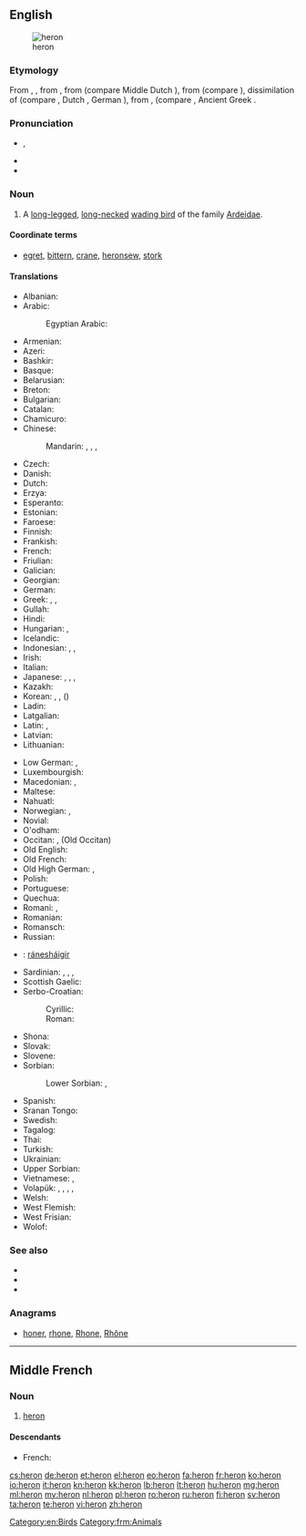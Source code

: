 {{also|héron}}
==English==
{{slim-wikipedia|dab=heron (disambiguation)|heron}}

[[Image:Urban Heron.JPG|thumb|heron]]

===Etymology===
From {{etyl|enm|en}} {{term|heroun|lang=enm}}, {{term|heiron|lang=enm}}, from {{etyl|xno|en}} {{term|heiron|lang=fro}}, from {{etyl|odt|en}} {{term||heigero|lang=odt}} (compare Middle Dutch {{term|heiger|lang=dum}}), from {{etyl|gem-pro|en}} {{term/t|gem-pro|*haigrô}} (compare {{etyl|sv|-}} {{term|häger|lang=sv}}), dissimilation of {{term/t|gem-pro|*hraigrô}} (compare {{etyl|ang|-}} {{term/t|ang|hrāgra}}, Dutch {{term|reiger|lang=nl}}, German {{term|Reiher|lang=de}}), from {{etyl|ine-pro|en}} {{term/t|ine-pro|*(s)kreik-}}, {{term/t|ine-pro|*(s)kreig-||to screech, creak}} (compare {{etyl|cy|-}} {{term|crëyr||heron|lang=cy}}, Ancient Greek {{term|κρίζω||to creak, screech|tr=krízō|lang=grc}}.

===Pronunciation===
* {{IPA|/ˈhɛɹən/}}, {{X-SAMPA|/"hEr\@n/}}
* {{audio|en-us-heron.ogg|Audio (US)}}
* {{rhymes|ɛɹən}}

===Noun===
{{en-noun}}

# A [[long-legged]], [[long-necked]] [[wading bird]] of the family [[Ardeidae]].

====Coordinate terms====
* {{sense|a wading bird}} [[egret]], [[bittern]], [[crane]], [[heronsew]], [[stork]]

====Translations====
{{trans-top|bird}}
* Albanian: {{t-|sq|çapka}}
* Arabic: {{t-|ar|مالك الحزين|m|tr=mālik al-ḥazīn|sc=Arab}}
*: Egyptian Arabic: {{tø|arz|بلشون|m|tr=balshon|sc=Arab}}
* Armenian: {{t-|hy|ձկնկուլ|tr=jknkul}}
* Azeri: {{t-|az|vağ}}
* Bashkir: {{tø|ba|селән|sc=Cyrl}}
* Basque: {{t-|eu|koartza}}
* Belarusian: {{t-|be|чапля|f|tr=čáplja}}
* Breton: {{t+|br|kerc’heiz|f}}
* Bulgarian: {{t+|bg|чапла|f|tr=čápla}}
* Catalan: {{t-|ca|agró}}
* Chamicuro: {{tø|ccc|askoli}}
* Chinese:
*: Mandarin: {{t|cmn|蒼鷺|sc=Hani}}, {{t|cmn|苍鹭|tr=cānglù|sc=Hani}}, {{t|cmn|鷺|sc=Hani}}, {{t|cmn|鹭|tr=lù|sc=Hani}}
* Czech: {{t+|cs|volavka|f}}
* Danish: {{t+|da|hejre|c}}
* Dutch: {{t+|nl|reiger|m}}
* Erzya: {{tø|myv|сёнксь}}
* Esperanto: {{t+|eo|ardeo}}
* Estonian: {{t-|et|haigur}}
* Faroese: {{t+|fo|hegri}}
* Finnish: {{t+|fi|haikara}}
* Frankish: {{t|frk|haigru|m}}
* French: {{t+|fr|héron|m}}
* Friulian: {{t|fur|airon}}
* Galician: {{t|gl|garza}}
* Georgian: {{t-|ka|ყანჩა|tr=qanč'a|sc=Geor}}
* German: {{t+|de|Reiher|m}}
* Greek: {{t+|el|ερωδιός|tr=erodiós|m}}, {{t-|el|αρδέα|tr=ardéa|f}}, {{t+|el|τσικνιάς|tr=tsikniás|m}}
* Gullah: {{tø|gul|pojo}}
* Hindi: {{t-|hi|वगुला|tr=vagulā}}
* Hungarian: {{t+|hu|gém}}, {{t+|hu|kócsag}}
* Icelandic: {{t+|is|hegri|m}}
* Indonesian: {{t|id|kuntul}}, {{t|id|kowak}}, {{t+|id|cangak}}
* Irish: {{t|ga|corr}}
* Italian: {{t+|it|airone|m}}
* Japanese: {{t+|ja|鷺|tr=さぎ, sagi}}, {{t-|ja|サギ|tr=sagi}}, {{t-|ja|白鷺|tr=しらさぎ, shirasagi}}, {{t-|ja|シラサギ|tr=shirasagi}}
* Kazakh: {{t|kk|құтан|tr=kutan|sc=Cyrl}}
* Korean: {{t-|ko|왜가리|tr=waegari}}, {{t-|ko|해오라기|tr=haeoragi}}, {{t-|ko|백로|tr=baengno}} ({{t+|ko|白鷺}})
* Ladin: {{t|lld|airon}}
* Latgalian: {{tø|ltg|ziurejs}}
* Latin: {{t+|la|ardea|f}}, {{t-|la|ardeola|f}}
* Latvian: {{t-|lv|gārnis}}
* Lithuanian: {{t+|lt|garnys}}
{{trans-mid}}
* Low German: {{t|nds|Reier}}, {{t|nds|Reiger|m}}
* Luxembourgish: {{t+|lb|Räer|m}}
* Macedonian: {{t-|mk|сива чапја|f|tr=síva čápja}}, {{t-|mk|чапја|f|tr=čápja}}
* Maltese: {{t|mt|russett}}
* Nahuatl: {{t-|nah|aztatl}}
* Norwegian: {{t-|no|hegre}}, {{t-|no|heire|m}}
* Novial: {{t|nov|herone}}
* O'odham: {{tø|ood|ṣu꞉dagĭ u’uwhig}}
* Occitan: {{t-|oc|bernat}}, {{term/t|pro|*aigreta}} (Old Occitan)
* Old English: {{t-|ang|hrāgra|m}}
* Old French: {{tø|fro|hairon|m}} {{tø|fro|heiron|m}}
* Old High German: {{tø|goh|heigaro|m}}, {{tø|goh|reigaro|m}}
* Polish: {{t+|pl|czapla|f}}
* Portuguese: {{t+|pt|garça|f}}
* Quechua: {{t-|qu|wakchilla}}
* Romani: {{t|rom|kokosturko|m}}, {{t|rom|kokosturka|f}}
* Romanian: {{t+|ro|stârc|m}}
* Romansch: {{t|rm|irun}}
* Russian: {{t+|ru|цапля|f|tr=cáplja}}
* {{ttbc|Sami}}<!-- should be in a sub-item -->: [[ránesháigir]]
* Sardinian: {{t-|sc|perdigiorronadas}}, {{t-|sc|mengoni}}, {{t-|sc|menga}}, {{t-|sc|garza}}
* Scottish Gaelic: {{t-|gd|corra-ghritheach|f}}
* Serbo-Croatian:
*: Cyrillic: {{t-|sh|чапља|f|sc=Cyrl}}
*: Roman: {{t-|sh|čaplja|f|sc=Latn}}
* Shona: {{t|sn|nyarupani}}
* Slovak: {{t-|sk|volavka}}
* Slovene: {{t+|sl|čaplja|f}}
* Sorbian:
*: Lower Sorbian: {{tø|dsb|šytawa|f}}, {{tø|dsb|rybarnik|m}}
* Spanish: {{t+|es|garza|f}}
* Sranan Tongo: {{tø|srn|sabaku}}
* Swedish: {{t+|sv|häger}}
* Tagalog: {{t-|tl|tagák}}
* Thai: {{t-|th|นกยาง|tr=nók yaang|sc=Thai}}
* Turkish: {{t+|tr|balıkçıl}}
* Ukrainian: {{t-|uk|чапля|f|tr=čáplja}}
* Upper Sorbian: {{t|hsb|čapla}}
* Vietnamese: {{t-|vi|con diệc}}, {{t+|vi|diệc}}
* Volapük: {{qualifier|male or female}} {{t+|vo|härod}}, {{qualifier|male}} {{t-|vo|hihärod}}, {{qualifier|female}} {{t-|vo|jihärod}}, {{qualifier|offspring, young}} {{t-|vo|härodül}}, {{qualifier|obsolete}} {{t-|vo|fitagil}}
* Welsh: {{t-|cy|crëyr}}
* West Flemish: {{t|vls|reiger}}
* West Frisian: {{t-|fy|reager}}
* Wolof: {{t-|wo|warapuló|alt=warapuló mi}}
{{trans-bottom}}

===See also===
* {{pedia}}
* {{specieslite|Ardeidae}}
* {{commonslite}}

===Anagrams===
* [[honer#English|honer]], [[rhone#English|rhone]], [[Rhone#English|Rhone]], [[Rhône#English|Rhône]]

[[Category:en:Birds]]

----

==Middle French==

===Noun===
{{frm-noun|m}}

# [[heron#English|heron]]

====Descendants====
* French: {{l|fr|héron}}

[[Category:frm:Animals]]

[[cs:heron]]
[[de:heron]]
[[et:heron]]
[[el:heron]]
[[eo:heron]]
[[fa:heron]]
[[fr:heron]]
[[ko:heron]]
[[io:heron]]
[[it:heron]]
[[kn:heron]]
[[kk:heron]]
[[lb:heron]]
[[lt:heron]]
[[hu:heron]]
[[mg:heron]]
[[ml:heron]]
[[my:heron]]
[[nl:heron]]
[[pl:heron]]
[[ro:heron]]
[[ru:heron]]
[[fi:heron]]
[[sv:heron]]
[[ta:heron]]
[[te:heron]]
[[vi:heron]]
[[zh:heron]]